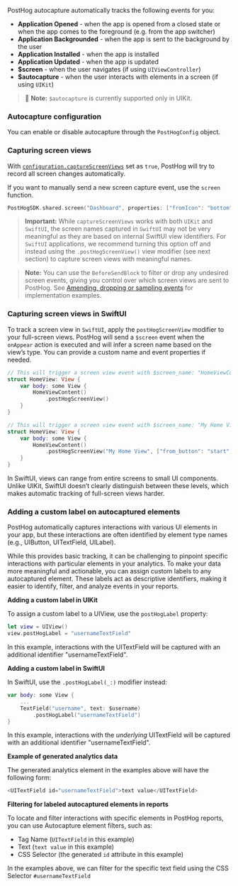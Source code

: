 
PostHog autocapture automatically tracks the following events for you:

-   **Application Opened** - when the app is opened from a closed state or when the app comes to the foreground (e.g. from the app switcher)
-   **Application Backgrounded** - when the app is sent to the background by the user
-   **Application Installed** - when the app is installed
-   **Application Updated** - when the app is updated
-   **$screen** - when the user navigates (if using `UIViewController`)
-   **$autocapture** - when the user interacts with elements in a screen (if using `UIKit`)

> 🚧 **Note:** `$autocapture` is currently supported only in UIKit.

### Autocapture configuration

You can enable or disable autocapture through the `PostHogConfig` object.

<AutocaptureConfig />

### Capturing screen views

With [`configuration.captureScreenViews`](/docs/libraries/ios#all-configuration-options) set as `true`, PostHog will try to record all screen changes automatically.

If you want to manually send a new screen capture event, use the `screen` function.

```swift
PostHogSDK.shared.screen("Dashboard", properties: ["fromIcon": "bottom"])
```

> **Important:** While `captureScreenViews` works with both `UIKit` and `SwiftUI`, the screen names captured in `SwiftUI` may not be very meaningful as they are based on internal SwiftUI view identifiers. For `SwiftUI` applications, we recommend turning this option off and instead using the `.postHogScreenView()` view modifier (see next section) to capture screen views with meaningful names.

> **Note:** You can use the `BeforeSendBlock` to filter or drop any undesired screen events, giving you control over which screen views are sent to PostHog. See [Amending, dropping or sampling events](/docs/libraries/ios#amending-dropping-or-sampling-events) for implementation examples.

### Capturing screen views in SwiftUI

To track a screen view in `SwiftUI`, apply the `postHogScreenView` modifier to your full-screen views. 
PostHog will send a `$screen` event when the `onAppear` action is executed and will infer a screen name based on the view’s type. You can provide a custom name and event properties if needed.

```swift file=HomeView.swift
// This will trigger a screen view event with $screen_name: "HomeViewContent"
struct HomeView: View {
    var body: some View {
        HomeViewContent()
            .postHogScreenView()
    }
}

// This will trigger a screen view event with $screen_name: "My Home View" and an additional event property from_button: "start"
struct HomeView: View {
    var body: some View {
        HomeViewContent()
            .postHogScreenView("My Home View", ["from_button": "start"])
    }
}
```

In SwiftUI, views can range from entire screens to small UI components. Unlike UIKit, SwiftUI doesn’t clearly distinguish between these levels, which makes automatic tracking of full-screen views harder.

### Adding a custom label on autocaptured elements

PostHog automatically captures interactions with various UI elements in your app, but these interactions are often identified by element type names (e.g., UIButton, UITextField, UILabel). 

While this provides basic tracking, it can be challenging to pinpoint specific interactions with particular elements in your analytics. To make your data more meaningful and actionable, you can assign custom labels to any autocaptured element. These labels act as descriptive identifiers, making it easier to identify, filter, and analyze events in your reports.

**Adding a custom label in UIKit**

To assign a custom label to a UIView, use the `postHogLabel` property:

```swift
let view = UIView()
view.postHogLabel = "usernameTextField"
```

In this example, interactions with the UITextField will be captured with an additional identifier "usernameTextField".

**Adding a custom label in SwiftUI**

In SwiftUI, use the `.postHogLabel(_:)` modifier instead:

```swift
var body: some View {
    ...
    TextField("username", text: $username)
        .postHogLabel("usernameTextField")
}
```

In this example, interactions with the _underlying_ UITextField will be captured with an additional identifier "usernameTextField".

**Example of generated analytics data**

The generated analytics element in the examples above will have the following form: 

```swift
<UITextField id="usernameTextField">text value</UITextField>
```

**Filtering for labeled autocaptured elements in reports**

To locate and filter interactions with specific elements in PostHog reports, you can use Autocapture element filters, such as:

- Tag Name (`UITextField` in this example)
- Text (`text value` in this example)
- CSS Selector (the generated `id` attribute in this example)

In the examples above, we can filter for the specific text field using the CSS Selector `#usernameTextField`